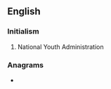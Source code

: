 {{also|nya|nyā|-nya}}
==English==

===Initialism===
{{rfc-header|Initialism}}
{{head|en|initialism}}

# {{lb|en|US}} National Youth Administration

===Anagrams===
* {{anagrams|en|AYN|Ayn|NAY|Nay|Yan|any|any%|ayn|nay|yan}}